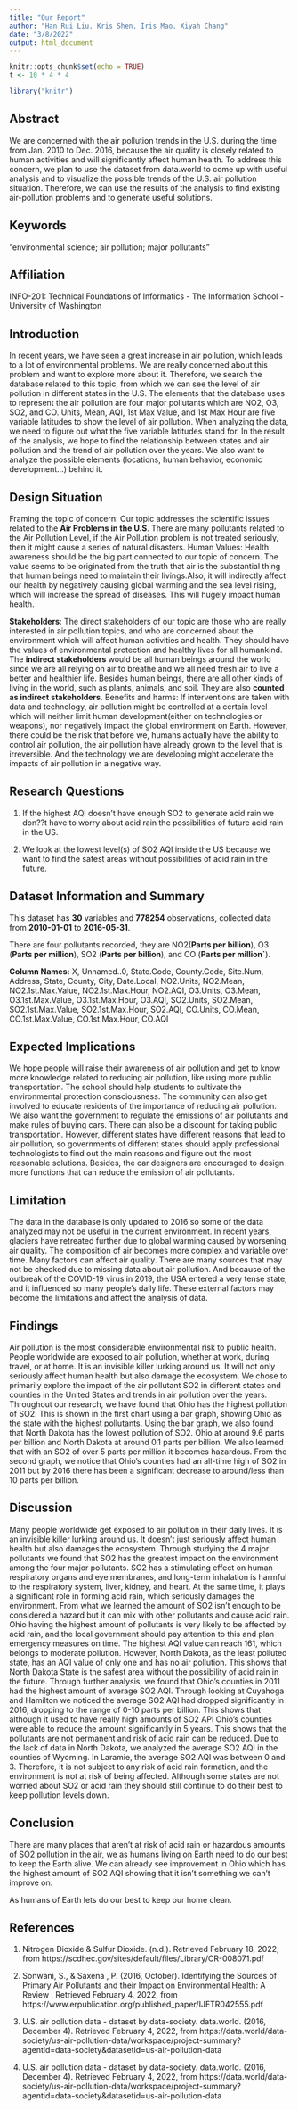 ```yaml
---
title: "Our Report"
author: "Han Rui Liu, Kris Shen, Iris Mao, Xiyah Chang"
date: "3/8/2022"
output: html_document
---
```


```r
knitr::opts_chunk$set(echo = TRUE)
t <- 10 * 4 * 4
```
```r

library("knitr")
```


## Abstract

We are concerned with the air pollution trends in the U.S. during the time from Jan. 2010 to Dec. 2016, because the air quality is closely related to human activities and will significantly affect human health. To address this concern, we plan to use the dataset from data.world to come up with useful analysis and to visualize the possible trends of the U.S. air pollution situation. Therefore, we can use the results of the analysis to find existing air-pollution problems and to generate useful solutions.

## Keywords

“environmental science; air pollution; major pollutants”

## Affiliation

INFO-201: Technical Foundations of Informatics - The Information School - University of Washington

## Introduction 

In recent years, we have seen a great increase in air pollution, which leads to a lot of environmental problems. We are really concerned about this problem and want to explore more about it. Therefore, we search the database related to this topic, from which we can see the level of air pollution in different states in the U.S. The elements that the database uses to represent the air pollution are four major pollutants which are NO2, O3, SO2, and CO. Units, Mean, AQI, 1st Max Value, and 1st Max Hour are five variable latitudes to show the level of air pollution. When analyzing the data, we need to figure out what the five variable latitudes stand for. In the result of the analysis, we hope to find the relationship between states and air pollution and the trend of air pollution over the years. We also want to analyze the possible elements (locations, human behavior, economic development…) behind it.

## Design Situation 

Framing the topic of concern: Our topic addresses the scientific issues related to the **Air Problems in the U.S**. There are many pollutants related to the Air Pollution Level, if the Air Pollution problem is not treated seriously, then it might cause a series of natural disasters. Human Values: Health awareness should be the big part connected to our topic of concern. The value seems to be originated from the truth that air is the substantial thing that human beings need to maintain their livings.Also, it will indirectly affect our health by negatively causing global warming and the sea level rising, which will increase the spread of diseases. This will hugely impact human health. 

**Stakeholders**: The direct stakeholders of our topic are those who are really interested in air pollution topics, and who are concerned about the environment which will affect human activities and health. They should have the values of environmental protection and healthy lives for all humankind. The **indirect stakeholders** would be all human beings around the world since we are all relying on air to breathe and we all need fresh air to live a better and healthier life. Besides human beings, there are all other kinds of living in the world, such as plants, animals, and soil. They are also **counted as indirect stakeholders**. Benefits and harms: If interventions are taken with data and technology, air pollution might be controlled at a certain level which will neither limit human development(either on technologies or weapons), nor negatively impact the global environment on Earth. However, there could be the risk that before we, humans actually have the ability to control air pollution, the air pollution have already grown to the level that is irreversible. And the technology we are developing might accelerate the impacts of air pollution in a negative way.



## Research Questions

1. If the highest AQI doesn't have enough SO2 to generate acid rain we don??t have to worry about acid rain the possibilities of future acid rain in the US.

2. We look at the lowest level(s) of SO2 AQI inside the US because we want to find the safest areas without possibilities of acid rain in the future.
    
## Dataset Information and Summary

This dataset has **30** variables and **778254** observations, collected data from **2010-01-01** to **2016-05-31**.  

There are four pollutants recorded, they are NO2(**Parts per billion**), O3 (**Parts per million**), SO2 (**Parts per billion**), and CO (**Parts per million`**).  

**Column Names:** X, Unnamed..0, State.Code, County.Code, Site.Num, Address, State, County, City, Date.Local, NO2.Units, NO2.Mean, NO2.1st.Max.Value, NO2.1st.Max.Hour, NO2.AQI, O3.Units, O3.Mean, O3.1st.Max.Value, O3.1st.Max.Hour, O3.AQI, SO2.Units, SO2.Mean, SO2.1st.Max.Value, SO2.1st.Max.Hour, SO2.AQI, CO.Units, CO.Mean, CO.1st.Max.Value, CO.1st.Max.Hour, CO.AQI


## Expected Implications

We hope people will raise their awareness of air pollution and get to know more knowledge related to reducing air pollution, like using more public transportation. The school should help students to cultivate the environmental protection consciousness. The community can also get involved to educate residents of the importance of reducing air pollution. We also want the government to regulate the emissions of air pollutants and make rules of buying cars. There can also be a discount for taking public transportation. However, different states have different reasons that lead to air pollution, so governments of different states should apply professional technologists to find out the main reasons and figure out the most reasonable solutions. Besides, the car designers are encouraged to design more functions that can reduce the emission of air pollutants. 

## Limitation

The data in the database is only updated to 2016 so some of the data analyzed may not be useful in the current environment. In recent years, glaciers have retreated further due to global warming caused by worsening air quality. The composition of air becomes more complex and variable over time. Many factors can affect air quality. There are many sources that may not be checked due to missing data about air pollution. And because of the outbreak of the COVID-19 virus in 2019, the USA entered a very tense state, and it influenced so many people’s daily life. These external factors may become the limitations and affect the analysis of data.


## Findings 
  
Air pollution is the most considerable environmental risk to public health. People worldwide are exposed to air pollution, whether at work, during travel, or at home. It is an invisible killer lurking around us. It will not only seriously affect human health but also damage the ecosystem. We chose to primarily explore the impact of the air pollutant SO2 in different states and counties in the United States and trends in air pollution over the years. Throughout our research, we have found that Ohio has the highest pollution of SO2. This is shown in the first chart using a bar graph, showing Ohio as the state with the highest pollutants. Using the bar graph, we also found that North Dakota has the lowest pollution of SO2. Ohio at around 9.6 parts per billion and North Dakota at around 0.1 parts per billion. We also learned that with an SO2 of over 5 parts per million it becomes hazardous. From the second graph, we notice that Ohio's counties had an all-time high of SO2 in 2011 but by 2016 there has been a significant decrease to around/less than 10 parts per billion. 
  
## Discussion

Many people worldwide get exposed to air pollution in their daily lives. It is an invisible killer lurking around us. It doesn’t just seriously affect human health but also damages the ecosystem. Through studying the 4 major pollutants we found that SO2 has the greatest impact on the environment among the four major pollutants. SO2 has a stimulating effect on human respiratory organs and eye membranes, and long-term inhalation is harmful to the respiratory system, liver, kidney, and heart. At the same time, it plays a significant role in forming acid rain, which seriously damages the environment. From what we learned the amount of SO2 isn’t enough to be considered a hazard but it can mix with other pollutants and cause acid rain. Ohio having the highest amount of pollutants is very likely to be affected by acid rain, and the local government should pay attention to this and plan emergency measures on time. The highest AQI value can reach 161, which belongs to moderate pollution. However, North Dakota, as the least polluted state, has an AQI value of only one and has no air pollution. This shows that North Dakota State is the safest area without the possibility of acid rain in the future. Through further analysis, we found that Ohio’s counties in 2011 had the highest amount of average SO2 AQI. Through looking at Cuyahoga and Hamilton we noticed the average SO2 AQI had dropped significantly in 2016, dropping to the range of 0-10 parts per billion. This shows that although it used to have really high amounts of SO2 API Ohio's counties were able to reduce the amount significantly in 5 years. This shows that the pollutants are not permanent and risk of acid rain can be reduced. Due to the lack of data in North Dakota, we analyzed the average SO2 AQI in the counties of Wyoming. In Laramie, the average SO2 AQI was between 0 and 3. Therefore, it is not subject to any risk of acid rain formation, and the environment is not at risk of being affected. Although some states are not worried about SO2 or acid rain they should still continue to do their best to keep pollution levels down. 

## Conclusion

There are many places that aren’t at risk of acid rain or hazardous amounts of SO2 pollution in the air, we as humans living on Earth need to do our best to keep the Earth alive. We can already see improvement in Ohio which has the highest amount of SO2 AQI showing that it isn’t something we can’t improve on. 

As humans of Earth lets do our best to keep our home clean. 


## References

1. Nitrogen Dioxide & Sulfur Dioxide. (n.d.). Retrieved February 18, 2022, from https://scdhec.gov/sites/default/files/Library/CR-008071.pdf

2. Sonwani, S., & Saxena , P. (2016, October). Identifying the Sources of Primary Air Pollutants and their Impact on Environmental Health: A Review . Retrieved February 4, 2022, from https://www.erpublication.org/published_paper/IJETR042555.pdf 

3. U.S. air pollution data - dataset by data-society. data.world. (2016, December 4). Retrieved February 4, 2022, from             https://data.world/data-society/us-air-pollution-data/workspace/project-summary?agentid=data-society&datasetid=us-air-pollution-data 

4. U.S. air pollution data - dataset by data-society. data.world. (2016, December 4). Retrieved February 4, 2022, from https://data.world/data-society/us-air-pollution-data/workspace/project-summary?agentid=data-society&datasetid=us-air-pollution-data

